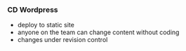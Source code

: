### CD Wordpress
- deploy to static site
- anyone on the team can change content without coding
- changes under revision control